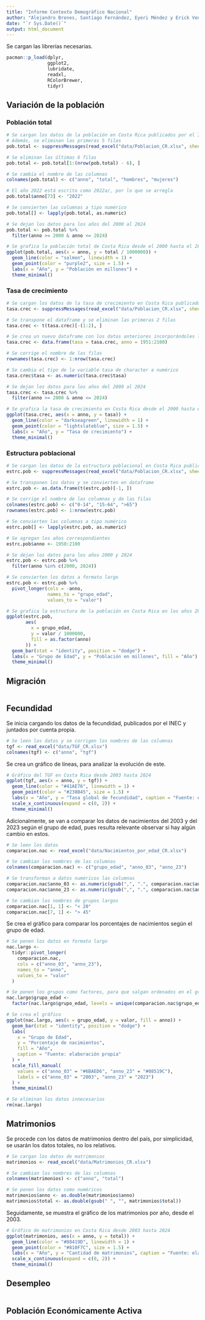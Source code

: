 ---
title: "Informe Contexto Demográfico Nacional"
author: "Alejandro Brenes, Santiago Fernández, Eyeri Méndez y Erick Venegas"
date: "`r Sys.Date()`"
output: html_document
---

Se cargan las librerías necesarias.

```{r librerias}
pacman::p_load(dplyr,
               ggplot2,
               lubridate,
               readxl,
               RColorBrewer,
               tidyr)
```

## Variación de la población

### Población total

```{r pob_total}
# Se cargan los datos de la población en Costa Rica publicados por el INEC
# Además, se eliminan las primeras 5 filas
pob.total <- suppressMessages(read_excel("data/Poblacion_CR.xlsx", sheet = 3))[-(1:5), ]

# Se eliminan las últimas 6 filas
pob.total <- pob.total[1:(nrow(pob.total) - 6), ]

# Se cambia el nombre de las columnas
colnames(pob.total) <- c("anno", "total", "hombres", "mujeres")

# El año 2022 está escrito como 2022a/, por lo que se arregla
pob.total$anno[73] <- "2022"

# Se convierten las columnas a tipo numérico
pob.total[] <- lapply(pob.total, as.numeric)

# Se dejan los datos para los años del 2000 al 2024
pob.total <- pob.total %>% 
  filter(anno >= 2000 & anno <= 2024)

# Se grafica la población total de Costa Rica desde el 2000 hasta el 2024
ggplot(pob.total, aes(x = anno, y = total / 1000000)) +
  geom_line(color = "salmon", linewidth = 1) +
  geom_point(color = "purple2", size = 1.5) +
  labs(x = "Año", y = "Población en millones") +
  theme_minimal()
```

### Tasa de crecimiento

```{r tasa_crec}
# Se cargan los datos de la tasa de crecimiento en Costa Rica publicados por el INEC
tasa.crec <- suppressMessages(read_excel("data/Poblacion_CR.xlsx", sheet = 6))[26, ]

# Se transpone el dataframe y se eliminan las primeras 2 filas
tasa.crec <- t(tasa.crec)[-(1:2), ]

# Se crea un nuevo dataframe con los datos anteriores incorporándoles los años correspondientes
tasa.crec <- data.frame(tasa = tasa.crec, anno = 1951:2100)

# Se corrige el nombre de las filas
rownames(tasa.crec) <- 1:nrow(tasa.crec)

# Se cambia el tipo de la variable tasa de character a numérico
tasa.crec$tasa <- as.numeric(tasa.crec$tasa)

# Se dejan los datos para los años del 2000 al 2024
tasa.crec <- tasa.crec %>%
  filter(anno >= 2000 & anno <= 2024)

# Se grafica la tasa de crecimiento en Costa Rica desde el 2000 hasta el 2024
ggplot(tasa.crec, aes(x = anno, y = tasa)) +
  geom_line(color = "darkseagreen", linewidth = 1) +
  geom_point(color = "lightslateblue", size = 1.5) +
  labs(x = "Año", y = "Tasa de crecimiento") +
  theme_minimal()
```

### Estructura poblacional

```{r estrc_pob}
# Se cargan los datos de la estructura poblacional en Costa Rica publicados por el INEC
estrc.pob <- suppressMessages(read_excel("data/Poblacion_CR.xlsx", sheet = 6))[28:30, ]

# Se transponen los datos y se convierten en dataframe
estrc.pob <- as.data.frame(t(estrc.pob)[-1, ])

# Se corrige el nombre de las columnas y de las filas
colnames(estrc.pob) <- c("0-14", "15-64", ">65")
rownames(estrc.pob) <- 1:nrow(estrc.pob)

# Se convierten las columnas a tipo numérico
estrc.pob[] <- lapply(estrc.pob, as.numeric)

# Se agregan los años correspondientes
estrc.pob$anno <- 1950:2100

# Se dejan los datos para los años 2000 y 2024
estrc.pob <- estrc.pob %>%
  filter(anno %in% c(2000, 2024))

# Se convierten los datos a formato largo
estrc.pob <- estrc.pob %>%
  pivot_longer(cols = -anno,
               names_to = "grupo_edad",
               values_to = "valor")

# Se grafica la estructura de la población en Costa Rica en los años 2000 y 2024
ggplot(estrc.pob,
       aes(
         x = grupo_edad,
         y = valor / 1000000,
         fill = as.factor(anno)
       )) +
  geom_bar(stat = "identity", position = "dodge") +
  labs(x = "Grupo de Edad", y = "Población en millones", fill = "Año") +
  theme_minimal()
```

## Migración

```{r}

```

## Fecundidad

Se inicia cargando los datos de la fecundidad, publicados por el INEC y juntados por cuenta propia.

```{r datos_tgf}
# Se leen los datos y se corrigen los nombres de las columnas
tgf <- read_excel("data/TGF_CR.xlsx")
colnames(tgf) <- c("anno", "tgf")
```

Se crea un gráfico de líneas, para analizar la evolución de este.

```{r grafico_tgf}
# Gráfico del TGF en Costa Rica desde 2003 hasta 2024
ggplot(tgf, aes(x = anno, y = tgf)) +
  geom_line(color = "#41AE76", linewidth = 1) +
  geom_point(color = "#238B45", size = 1.5) +
  labs(x = "Año", y = "Tasa global de fecundidad", caption = "Fuente: elaboración propia") +
  scale_x_continuous(expand = c(0, 2)) +
  theme_minimal()
```

Adicionalmente, se van a comparar los datos de nacimientos del 2003 y del 2023 según el grupo de edad, pues resulta relevante observar si hay algún cambio en estos.

```{r datos_nac}
# Se leen los datos
comparacion.nac <- read_excel("data/Nacimientos_por_edad_CR.xlsx")

# Se cambian los nombres de las columnas
colnames(comparacion.nac) <- c("grupo_edad", "anno_03", "anno_23")

# Se transforman a datos numéricos las columnas
comparacion.nac$anno_03 <- as.numeric(gsub(",", ".", comparacion.nac$anno_03))
comparacion.nac$anno_23 <- as.numeric(gsub(",", ".", comparacion.nac$anno_23))

# Se cambian los nombres de grupos largos
comparacion.nac[1, 1] <- "< 20"
comparacion.nac[7, 1] <- "> 45"
```

Se crea el gráfico para comparar los porcentajes de nacimientos según el grupo de edad.

```{r grafico_nac}
# Se ponen los datos en formato largo
nac.largo <-
  tidyr::pivot_longer(
    comparacion.nac,
    cols = c("anno_03", "anno_23"),
    names_to = "anno",
    values_to = "valor"
  )

# Se ponen los grupos como factores, para que salgan ordenados en el gráfico
nac.largo$grupo_edad <-
  factor(nac.largo$grupo_edad, levels = unique(comparacion.nac$grupo_edad))

# Se crea el gráfico
ggplot(nac.largo, aes(x = grupo_edad, y = valor, fill = anno)) +
  geom_bar(stat = "identity", position = "dodge") +
  labs(
    x = "Grupo de Edad",
    y = "Porcentaje de nacimientos",
    fill = "Año",
    caption = "Fuente: elaboración propia"
  ) +
  scale_fill_manual(
    values = c("anno_03" = "#6BAED6", "anno_23" = "#08519C"),
    labels = c("anno_03" = "2003", "anno_23" = "2023")
  ) +
  theme_minimal()

# Se eliminan los datos innecesarios
rm(nac.largo)
```

## Matrimonios

Se procede con los datos de matrimonios dentro del país, por simplicidad, se usarán los datos totales, no los relativos.

```{r datos_matrimonio}
# Se cargan los datos de matrimonios
matrimonios <- read_excel("data/Matrimonios_CR.xlsx")

# Se cambian los nombres de las columnas
colnames(matrimonios) <- c("anno", "total")

# Se ponen los datos como numéricos
matrimonios$anno <- as.double(matrimonios$anno)
matrimonios$total <- as.double(gsub(" ", "", matrimonios$total))
```

Seguidamente, se muestra el gráfico de los matrimonios por año, desde el 2003.

```{r grafico_matrimonio}
# Gráfico de matrimonios en Costa Rica desde 2003 hasta 2024
ggplot(matrimonios, aes(x = anno, y = total)) +
  geom_line(color = "#88419D", linewidth = 1) +
  geom_point(color = "#810F7C", size = 1.5) +
  labs(x = "Año", y = "Cantidad de matrimonios", caption = "Fuente: elaboración propia") +
  scale_x_continuous(expand = c(0, 2)) +
  theme_minimal()
```

## Desempleo

```{r}

```

## Población Económicamente Activa

```{r}

```


